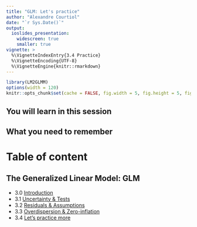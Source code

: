 ```yaml
---
title: "GLM: Let's practice"
author: "Alexandre Courtiol"
date: "`r Sys.Date()`"
output:
  ioslides_presentation:
    widescreen: true
    smaller: true
vignette: >
  %\VignetteIndexEntry{3.4 Practice}
  %\VignetteEncoding{UTF-8}
  %\VignetteEngine{knitr::rmarkdown}
---
```


```r
library(LM2GLMM)
options(width = 120)
knitr::opts_chunk$set(cache = FALSE, fig.width = 5, fig.height = 5, fig.align = "center")
```

## You will learn in this session



## What you need to remember


# Table of content

## The Generalized Linear Model: GLM

* 3.0 [Introduction](./GLM_intro.html)
* 3.1 [Uncertainty & Tests](./GLM_uncertainty.html)
* 3.2 [Residuals & Assumptions](./GLM_assumptions.html)
* 3.3 [Overdispersion & Zero-inflation](./GLM_overdispersion.html)
* 3.4 [Let's practice more](./GLM_practice.html)
